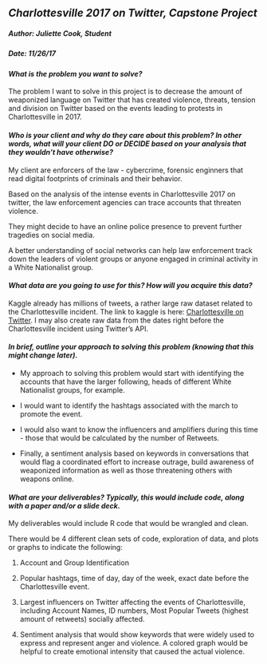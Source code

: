 

## *Charlottesville 2017 on Twitter, Capstone Project*
##### *Author: Juliette Cook, Student*
##### *Date: 11/26/17*

#### _What is the problem you want to solve?_
  
The problem I want to solve in this project is to decrease the amount of weaponized language on Twitter that has created violence, threats, tension and division on Twitter based on the events leading to protests in Charlottesville in 2017. 
 
    

#### _Who is your client and why do they care about this problem? In other words, what will your client DO or DECIDE based on your analysis that they wouldn’t have otherwise?_

My client are enforcers of the law - cybercrime, forensic enginners that read digital footprints of criminals and their behavior.   
    
Based on the analysis of the intense events in Charlottesville 2017 on twitter, the law enforcement agencies can trace accounts that threaten violence.  
    
They might decide to have an online police presence to prevent further tragedies on social media.   
    
A better understanding of social networks can help law enforcement track down the leaders of violent groups or anyone engaged in criminal activity in a White Nationalist group.
    
    

#### _What data are you going to use for this? How will you acquire this data?_

Kaggle already has millions of tweets, a rather large raw dataset related to the Charlottesville incident. The link to kaggle is here: [Charlottesville on Twitter](https://www.kaggle.com/vincela9/charlottesville-on-twitter ). 
I may also create raw data from the dates right before the Charlottesville incident using Twitter's API.



#### _In brief, outline your approach to solving this problem (knowing that this might change later)._
 
* My approach to solving this problem would start with identifying the accounts that have the larger following, heads of different White Nationalist groups, for example.   
   
* I would want to identify the hashtags associated with the march to promote the event. 
  
* I would also want to know the influencers and amplifiers during this time - those that would be calculated by the number of Retweets.  
    
* Finally, a sentiment analysis based on keywords in conversations that would flag a coordinated effort to increase outrage, build awareness of weaponized information as well as those threatening others with weapons online.

#### _What are your deliverables? Typically, this would include code, along with a paper and/or a slide deck._
 
My deliverables would include R code that would be wrangled and clean. 

There would be 4 different clean sets of code, exploration of data, and plots or graphs to indicate the following:  
    
 1. Account and Group Identification
 
 2. Popular hashtags, time of day, day of the week, exact date before the Charlottesville event.

 3. Largest influencers on Twitter affecting the events of Charlottesville, including Account Names, ID numbers, Most Popular Tweets (highest amount of retweets) socially affected.
 
 4. Sentiment analysis that would show keywords that were widely used to express and represent anger and violence. A colored graph would be helpful to create emotional intensity that caused the actual violence.

